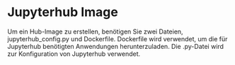 # Jupyterhub Image

Um ein Hub-Image zu erstellen, benötigen Sie zwei Dateien, jupyterhub_config.py und Dockerfile. Dockerfile wird verwendet, um die für Jupyterhub benötigten Anwendungen herunterzuladen. Die .py-Datei wird zur Konfiguration von Jupyterhub verwendet.